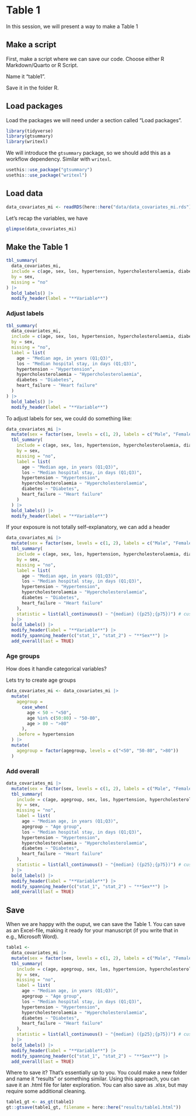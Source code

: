 # Table 1

In this session, we will present a way to make a Table 1

## Make a script

First, make a script where we can save our code. Choose either R Markdown/Quarto or R Script.

Name it "table1".

Save it in the folder R.

## Load packages

Load the packages we will need under a section called "Load packages".

```r
library(tidyverse)
library(gtsummary)
library(writexl)
```

We will introduce the `gtsummary` package, so we should add this as a workflow dependency. Similar with `writexl`.

```r
usethis::use_package("gtsummary")
usethis::use_package("writexl")
```

## Load data

```r
data_covariates_mi <- readRDS(here::here("data/data_covariates_mi.rds"))
```

Let's recap the variables, we have

```r
glimpse(data_covariates_mi)
```

## Make the Table 1

```r
tbl_summary(
  data_covariates_mi,
  include = c(age, sex, los, hypertension, hypercholesterolaemia, diabetes, heart_failure),
  by = sex,
  missing = "no"
) |>
  bold_labels() |>
  modify_header(label = "**Variable**")
```

### Adjust labels

```r
tbl_summary(
  data_covariates_mi,
  include = c(age, sex, los, hypertension, hypercholesterolaemia, diabetes, heart_failure),
  by = sex,
  missing = "no",
  label = list(
    age ~ "Median age, in years (Q1;Q3)",
    los ~ "Median hospital stay, in days (Q1;Q3)",
    hypertension ~ "Hypertension",
    hypercholesterolaemia ~ "Hypercholesterolaemia",
    diabetes ~ "Diabetes",
    heart_failure ~ "Heart failure"
  )
) |>
  bold_labels() |>
  modify_header(label = "**Variable**")
```

To adjust labels for sex, we could do something like:

```r
data_covariates_mi |>
  mutate(sex = factor(sex, levels = c(1, 2), labels = c("Male", "Female"))) |>
  tbl_summary(
    include = c(age, sex, los, hypertension, hypercholesterolaemia, diabetes, heart_failure),
    by = sex,
    missing = "no",
    label = list(
      age ~ "Median age, in years (Q1;Q3)",
      los ~ "Median hospital stay, in days (Q1;Q3)",
      hypertension ~ "Hypertension",
      hypercholesterolaemia ~ "Hypercholesterolaemia",
      diabetes ~ "Diabetes",
      heart_failure ~ "Heart failure"
    )
  ) |>
  bold_labels() |>
  modify_header(label = "**Variable**")
```

If your exposure is not totally self-explanatory, we can add a header

```r
data_covariates_mi |>
  mutate(sex = factor(sex, levels = c(1, 2), labels = c("Male", "Female"))) |>
  tbl_summary(
    include = c(age, sex, los, hypertension, hypercholesterolaemia, diabetes, heart_failure),
    by = sex,
    missing = "no",
    label = list(
      age ~ "Median age, in years (Q1;Q3)",
      los ~ "Median hospital stay, in days (Q1;Q3)",
      hypertension ~ "Hypertension",
      hypercholesterolaemia ~ "Hypercholesterolaemia",
      diabetes ~ "Diabetes",
      heart_failure ~ "Heart failure"
    ),
    statistic = list(all_continuous() ~ "{median} ({p25};{p75})") # customise the Q1;Q3
  ) |>
  bold_labels() |>
  modify_header(label = "**Variable**") |>
  modify_spanning_header(c("stat_1", "stat_2") ~ "**Sex**") |>
  add_overall(last = TRUE)
```

### Age groups

How does it handle categorical variables?

Lets try to create age groups

```r
data_covariates_mi <- data_covariates_mi |>
  mutate(
    agegroup =
      case_when(
        age < 50 ~ "<50",
        age %in% c(50:80) ~ "50-80",
        age > 80 ~ ">80"
      ),
    .before = hypertension
  ) |>
  mutate(
    agegroup = factor(agegroup, levels = c("<50", "50-80", ">80"))
  )
```

### Add overall

```r
data_covariates_mi |>
  mutate(sex = factor(sex, levels = c(1, 2), labels = c("Male", "Female"))) |>
  tbl_summary(
    include = c(age, agegroup, sex, los, hypertension, hypercholesterolaemia, diabetes, heart_failure),
    by = sex,
    missing = "no",
    label = list(
      age ~ "Median age, in years (Q1;Q3)",
      agegroup ~ "Age group",
      los ~ "Median hospital stay, in days (Q1;Q3)",
      hypertension ~ "Hypertension",
      hypercholesterolaemia ~ "Hypercholesterolaemia",
      diabetes ~ "Diabetes",
      heart_failure ~ "Heart failure"
    ),
    statistic = list(all_continuous() ~ "{median} ({p25};{p75})") # customise the Q1;Q3
  ) |>
  bold_labels() |>
  modify_header(label = "**Variable**") |>
  modify_spanning_header(c("stat_1", "stat_2") ~ "**Sex**") |>
  add_overall(last = TRUE)
```

## Save

When we are happy with the ouput, we can save the Table 1. You can save as an Excel-file, making it ready for your manuscript (if you write that in e.g., Microsoft Word).

```r
table1 <-
  data_covariates_mi |>
  mutate(sex = factor(sex, levels = c(1, 2), labels = c("Male", "Female"))) |>
  tbl_summary(
    include = c(age, agegroup, sex, los, hypertension, hypercholesterolaemia, diabetes, heart_failure),
    by = sex,
    missing = "no",
    label = list(
      age ~ "Median age, in years (Q1;Q3)",
      agegroup ~ "Age group",
      los ~ "Median hospital stay, in days (Q1;Q3)",
      hypertension ~ "Hypertension",
      hypercholesterolaemia ~ "Hypercholesterolaemia",
      diabetes ~ "Diabetes",
      heart_failure ~ "Heart failure"
    ),
    statistic = list(all_continuous() ~ "{median} ({p25};{p75})") # customise the Q1;Q3
  ) |>
  bold_labels() |>
  modify_header(label = "**Variable**") |>
  modify_spanning_header(c("stat_1", "stat_2") ~ "**Sex**") |>
  add_overall(last = TRUE)
```

Where to save it? That's essentially up to you. You could make a new folder and name it "results" or something similar. Using this approach, you can save it an .html file for later exploration. You can also save as .xlsx, but may require some additional cleaning.

```r
table1_gt <- as_gt(table1)
gt::gtsave(table1_gt, filename = here::here("results/table1.html"))
```
